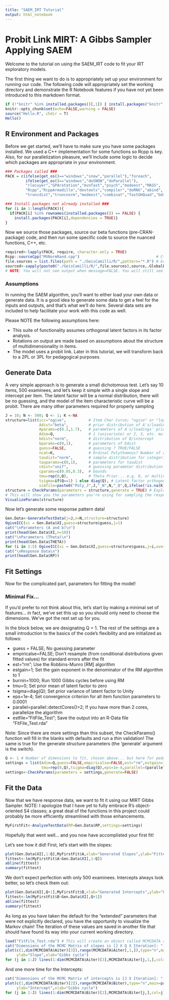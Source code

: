 ```yaml
---
title: "SAEM_IRT Tutorial"
output: html_notebook
---
```



# Probit Link MIRT: A Gibbs Sampler Applying SAEM
Welcome to the tutorial on using the SAEM_IRT code to fit your IRT exploratory models.

The first thing we want to do is to appropriately set up your environment for running our code. The following code will appropriately set the working directory and demonstrate the R Notebook features if you have not yet been introduced to this markdown format.
```r
if (!"knitr" %in% installed.packages()[,1]) { install.packages("knitr",dependencies = TRUE)} 
knitr::opts_chunk$set(echo=FALSE,warning = FALSE)
source("Hello.R", chdir = T)
Hello()
```

## R Environment and Packages
Before we get started, we'll have to make sure you have some packages installed. We used a C++ implementation for some functions so Rcpp is key. Also, for our parallelization pleasure, we'll include some logic to decide which packages are appropriate in your environment.
```r
### Packages called ###
PACK = c(ifelse(get_os()=="windows","snow","parallel"),"foreach",
         ifelse(get_os()=="windows","doSNOW","doParallel"),
         "rlecuyer","GPArotation","mvnfast","psych","modeest","MASS",
         "Rcpp","RcppArmadillo","devtools","compiler","doRNG","abind",
         "truncdist","truncnorm","modeest","combinat","fastGHQuad","bdsmatrix","mcmc")

### Install packages not already installed ###
for (i in 1:length(PACK)){
  if(PACK[i] %in% rownames(installed.packages()) == FALSE) {
    install.packages(PACK[i],dependencies = TRUE)}
}
```

Now we source those packages, source our beta functions (pre-CRAN-package) code, and then run some specific code to source the nuanced functions, C++, etc.
```r
required<-lapply(PACK, require, character.only = TRUE)                       # Call the libraries (will deprecate)
Rcpp::sourceCpp("MVNormRand.cpp")                                  # C++ MV Norm Random (fast)
file.sources = list.files(path = "./GeisCamilli/R/",pattern="*.R") # Grab the R functions!
sourced<-sapply(paste0("./GeisCamilli/R/",file.sources),source,.GlobalEnv)  # Source them!
# NOTE: You will not see output when message=FALSE. You will still see warnings, etc.
```


### Assumptions
In running the SAEM algorithm, you'll want to either load your own data or generate data. It is a good idea to generate some data to get a feel for the inputs and outputs, and that's what we'll do here. Several data sets are included to help facilitate your work with this code as well.

Please NOTE the following assumptions here: 

* This suite of functionality assumes orthogonal latent factors in its factor analysis.
* Rotations on output are made based on assumptions about the structure of multidimensionality in items.
* The model uses a probit link. Later in this tutorial, we will transform back to a 2PL or 3PL for pedagogical purposes.
  
## Generate Data
A very simple approach is to generate a small dichotomous test. Let's say 10 items, 500 examinees, and let's keep it simple with a single slope and intercept per item. The latent factor will be a normal distribution, there will be no guessing, and the model of the item characteristic curve will be a probit. There are many other parameters required for properly sampling
```r
J = 10; N <- 500; Q <- 1; K <-NA
structure=list(icc="ogive",          # Item Char Curve; "ogive" or "logistic" 
               Adist="beta",         # prior distribution of A's/loadings
               Aparams=c(0.2,1.7),   # parameters of A's/loadings' prior distribution
               Adim=Q,               # 1 (univariate) or 2, 3, etc. multiple dimensions for multivariate
               bdist="norm",         # distribution of B/intercept
               bparams=c(0,1),       # parameters of bdist
               guess=FALSE,          # guessing ? TRUE/FALSE
               ncat=K,               # Ordinal Polythomous? Number of categories
               taudist="norm",       # sample distribution for categorical intercepts
               tauparams=c(0,1),     # parameters for taudist
               cdist="unif",         # guessing parameter distribution for 3PNO or 3PL
               cparams=c(0.05,0.3),  # bounds
               tmu=rep(0,Q),         # Theta Prior... e.g. 0, or multivariate c(0,0) ... can be multidimensional
               tsigma=if(Q==1) 1 else diag(Q), # Latent factor orthogonal covariance
               simfile=paste0("Poly_J",J,"_N",N,"_Q",Q,ifelse(!is.na(K) & K>2,paste0("_K",K),""),".rda"))  # Name of saved file of generated data.
structure = CheckParams(parameters = structure,generate = TRUE) # Explained in a hot minute.
# This will show you the parameters you're using for sampling the response pattern.
VisualizeParams(structure)
```

Now let's generate some response pattern data!
```r
Gen.Data<-GenerateTestData(j=J,n=N,structure=structure)
OgiveICC(xi = Gen.Data$XI,guess=structure$guess,j=1)
cat("\nParameters (A and b)\n")
print(head(Gen.Data$XI,n=10))
cat("\nParameters (Theta)\n")
print(head(Gen.Data$THETA))
for (i in 2:5) OgiveICC(xi = Gen.Data$XI,guess=structure$guess,j=i,overlay=TRUE,col=i)
cat("\nResponse Data\n")
print(head(Gen.Data$RP))
```

## Fit Settings 

Now for the complicated part, parameters for fitting the model! 

### Minimal Fix...

If you'd prefer to not think about this, let's start by making a minimal set of features... in fact, we've set this up so you should only need to choose the dimensions. We've got the rest set up for you.

In the block below, we are designating Q = 1. The rest of the settings are a small introduction to the basics of the code's flexibility and are initialized as follows:

* guess = FALSE; No guessing parameter
* empiricalse=FALSE; Don't resample (from conditional distributions given fitted values) for standard errors after the fit
* est="rm"; Use the Robbins-Munro [RM] algorithm
* estgain=1; Set the gain exponent in the denominator of the RM algorithm to 1
* burnin=1000; Run 1000 Gibbs cycles before using RM
* tmu=0; Set prior mean of latent factor to zero
* tsigma=diag(Q); Set prior variance of latent factor to Unity
* eps=1e-4; Set convergence criterion for all item function parameters to 0.0001
* parallel=parallel::detectCores()>2; If you have more than 2 cores, parallelize the algorithm
* estfile="FitFile_Test"; Save the output into an R-Data file "FitFile_Test.rda"

Note: Since there are more settings than this subset, the CheckParams() function will fill in the blanks with defaults and run a *thin* validation! The same is true for the generate structure parameters (the 'generate' argument is the switch).
```r
Q <- 1 # Number of dimensions to fit, chosen above... but here for pedagogy
settings = list(Adim=Q,guess=FALSE,empiricalse=FALSE,est="rm",estgain=1,burnin=1000,
                tmu=rep(0,Q),tsigma=diag(Q),eps=1e-4,parallel=(parallel::detectCores()>2),                             estfile="FitFile_Test")
settings<-CheckParams(parameters = settings,generate=FALSE)
```

## Fit the Data

Now that we have response data, we want to fit it using our MIRT Gibbs Sampler. 
NOTE: I apologize that I have yet to fully embrace R's object-oriented S4 classes; a great deal of the functions in this project could probably be more efficiently streamlined with those enhancements. 

```r
MyFirstFit<-AnalyzeTestData(RP=Gen.Data$RP,settings=settings)
```

Hopefully that went well... and you now have accomplisted your first fit!

Let's see how it did! First, let's start with the slopes:
```r
plot(Gen.Data$XI[,1:Q],MyFirstFit$A,xlab="Generated Slopes",ylab="Fitted Slopes",main=paste("Slope Reconstruction; N =",N))
fittest<-lm(MyFirstFit$A~Gen.Data$XI[,1:Q])
abline(fittest)
summary(fittest)
```

We don't expect perfection with only 500 examinees. Intercepts always look better, so let's check them out:
```r
plot(Gen.Data$XI[,Q+1],MyFirstFit$B,xlab="Generated Intercepts",ylab="Fitted Intercepts",main=paste("Difficulty Reconstruction; N =",N),col=1:J,pch=16)
fittest<-lm(MyFirstFit$B~Gen.Data$XI[,Q+1])
abline(fittest)
summary(fittest)
```

As long as you have taken the default for the "extended" parameters that were not explicitly declared, you have the opportunity to visualize the Markov chain! The iteration of these values are saved in another file that should have found its way into your current working directory.

```r
load("FitFile_Test.rda") # This will create an object called MCMCDATA and another called FitDATA
cat("Dimensions of the MCMC Matrix of slopes is [J X Q X Iteration]: ",dim(MCMCDATA$Aiter)) # This matrix
plot(c(1,dim(MCMCDATA$Aiter)[3]),range(MCMCDATA$Aiter[,1,]),type="n",main=paste("The",J,"Slopes' Markov Chains"),
     ylab="Slope",xlab="Gibbs cycle")
for (j in 1:J) lines(1:dim(MCMCDATA$Aiter)[3],MCMCDATA$Aiter[j,1,],col=j)
```

And one more time for the Intercepts:

```r
cat("Dimensions of the MCMC Matrix of intercepts is [J X Iteration]: ",dim(MCMCDATA$Biter)) # This matrix
plot(c(1,dim(MCMCDATA$Biter)[2]),range(MCMCDATA$Biter),type="n",main=paste("The",J,"Intercepts' Markov Chains"),
     ylab="Intercept",xlab="Gibbs cycle")
for (j in 1:J) lines(1:dim(MCMCDATA$Biter)[2],MCMCDATA$Biter[j,],col=j)
```
